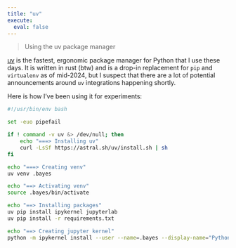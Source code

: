 ```yaml
---
title: "uv"
execute:
  eval: false
---
```


> Using the uv package manager

[uv](https://github.com/astral-sh/uv) is the fastest, ergonomic package manager for Python that I use these days.
It is written in rust (btw) and is a drop-in replacement for `pip` and `virtualenv` as of mid-2024,
but I suspect that there are a lot of potential announcements around `uv` integrations happening shortly.

Here is how I've been using it for experiments:

```bash
#!/usr/bin/env bash

set -euo pipefail

if ! command -v uv &> /dev/null; then
    echo "===> Installing uv"
    curl -LsSf https://astral.sh/uv/install.sh | sh
fi

echo "===> Creating venv"
uv venv .bayes

echo "==> Activating venv"
source .bayes/bin/activate

echo "==> Installing packages"
uv pip install ipykernel jupyterlab
uv pip install -r requirements.txt

echo "==> Creating jupyter kernel"
python -m ipykernel install --user --name=.bayes --display-name="Python 3.12 (.bayes)"
```
